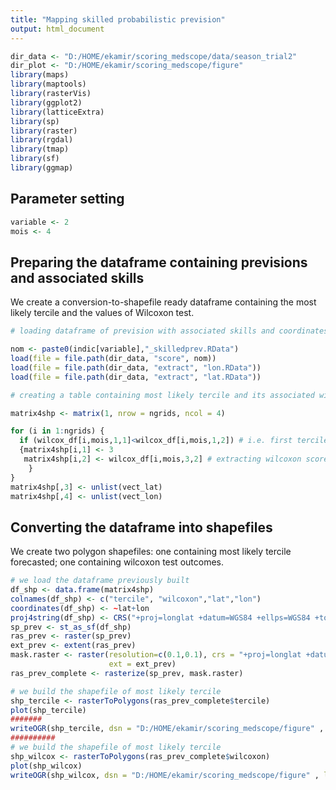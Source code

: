 ```yaml
---
title: "Mapping skilled probabilistic prevision"
output: html_document
---
```


```r
dir_data <- "D:/HOME/ekamir/scoring_medscope/data/season_trial2" 
dir_plot <- "D:/HOME/ekamir/scoring_medscope/figure" 
library(maps)
library(maptools)
library(rasterVis)
library(ggplot2)
library(latticeExtra)
library(sp)
library(raster)
library(rgdal)
library(tmap)
library(sf)
library(ggmap)
```

## Parameter setting 

```r
variable <- 2
mois <- 4
```

## Preparing the dataframe containing previsions and associated skills

We create a conversion-to-shapefile ready dataframe containing the most likely tercile and the values of Wilcoxon test. 

```r
# loading dataframe of prevision with associated skills and coordinates

nom <- paste0(indic[variable],"_skilledprev.RData")
load(file = file.path(dir_data, "score", nom))
load(file = file.path(dir_data, "extract", "lon.RData"))
load(file = file.path(dir_data, "extract", "lat.RData"))

# creating a table containing most likely tercile and its associated wilcoxon outcome, with both coordinates (shape ready for shapefile conversion)

matrix4shp <- matrix(1, nrow = ngrids, ncol = 4)

for (i in 1:ngrids) {
  if (wilcox_df[i,mois,1,1]<wilcox_df[i,mois,1,2]) # i.e. first tercile most likely to happen
  {matrix4shp[i,1] <- 3
   matrix4shp[i,2] <- wilcox_df[i,mois,3,2] # extracting wilcoxon score associated to the most likely tercile
    }
}
matrix4shp[,3] <- unlist(vect_lat)
matrix4shp[,4] <- unlist(vect_lon)


```


## Converting the dataframe into shapefiles

We create two polygon shapefiles: one containing most likely tercile forecasted; one containing wilcoxon test outcomes. 

```r
# we load the dataframe previously built
df_shp <- data.frame(matrix4shp)
colnames(df_shp) <- c("tercile", "wilcoxon","lat","lon")
coordinates(df_shp) <- ~lat+lon
proj4string(df_shp) <- CRS("+proj=longlat +datum=WGS84 +ellps=WGS84 +towgs84=0,0,0")
sp_prev <- st_as_sf(df_shp)
ras_prev <- raster(sp_prev)
ext_prev <- extent(ras_prev)
mask.raster <- raster(resolution=c(0.1,0.1), crs = "+proj=longlat +datum=WGS84 +ellps=WGS84 +towgs84=0,0,0", ## !!!!!!!!!!!
                      ext = ext_prev)
ras_prev_complete <- rasterize(sp_prev, mask.raster)

# we build the shapefile of most likely tercile 
shp_tercile <- rasterToPolygons(ras_prev_complete$tercile)
plot(shp_tercile)
#######
writeOGR(shp_tercile, dsn = "D:/HOME/ekamir/scoring_medscope/figure" , layer = "tercile_forecast", driver="ESRI Shapefile")
##########
# we build the shapefile of most likely tercile 
shp_wilcox <- rasterToPolygons(ras_prev_complete$wilcoxon)
plot(shp_wilcox)
writeOGR(shp_wilcox, dsn = "D:/HOME/ekamir/scoring_medscope/figure" , layer = "wilcoxon", driver="ESRI Shapefile")
```
